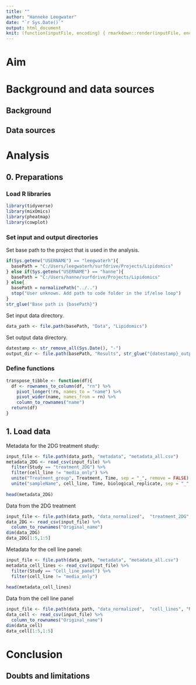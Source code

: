 ```yaml
---
title: ""
author: "Hanneke Leegwater"
date: "`r Sys.Date()`"
output: html_document
knit: (function(inputFile, encoding) { rmarkdown::render(inputFile, encoding = encoding, output_file = stringr::str_replace(inputFile, ".Rmd",paste0("_", stringr::str_remove_all(Sys.Date(),"-"),'.html'))) })
---
```


# Aim

# Background and data sources

## Background

## Data sources

# Analysis

## 0. Preparations

### Load R libraries

```r
library(tidyverse)
library(mixOmics)
library(pheatmap)
library(cowplot)
```

### Set input and output directories

Set base path to the project that is used in the analysis.

```r
if(Sys.getenv("USERNAME") == "leegwaterh"){
  basePath = "C:/Users/leegwaterh/surfdrive/Projects/Lipidomics"
} else if(Sys.getenv("USERNAME") == "hanne"){
  basePath = "C:/Users/hanne/surfdrive/Projects/Lipidomics"
} else{
  basePath = normalizePath("../..")
  stop("User unknown. Add path to code folder in the if/else loop")
}
str_glue("Base path is {basePath}")
```

Set input data directory.

```r
data_path <- file.path(basePath, "Data", "Lipidomics")
```

Set output data directory.

```r
datestamp <- str_remove_all(Sys.Date(), "-")
output_dir <- file.path(basePath, "Results", str_glue("{datestamp}_output"))
```

### Define functions

```r
transpose_tibble <- function(df){
  df <- rownames_to_column(df, "rn") %>%
    pivot_longer(!rn, names_to = "name") %>%
    pivot_wider(name, names_from = rn) %>%
    column_to_rownames("name")
  return(df)
}
```

## 1. Load data

Metadata for the 2DG treatment study:

```r
input_file <- file.path(data_path, "metadata", "metadata_all.csv")
metadata_2DG <- read_csv(input_file) %>%
  filter(Study == "treatment_2DG") %>%
  filter(cell_line != "media_only") %>%
  unite("Treatment_group", Treatment, Time, sep = "_", remove = FALSE) %>%
  unite("sampleName", cell_line, Time, biological_replicate, sep = "_", remove = FALSE) 
  
head(metadata_2DG)
```

Data from the 2DG treatment

```r
input_file <- file.path(data_path, "data_normalized",  "treatment_2DG", "NMC-19-005_HILIC_lipidomics_treatment_2DG_PQN.csv")
data_2DG <- read_csv(input_file) %>%
  column_to_rownames("Original_name")
dim(data_2DG)
data_2DG[1:5,1:5]
```

Metadata for the cell line panel:

```r
input_file <- file.path(data_path, "metadata", "metadata_all.csv")
metadata_cell_lines <- read_csv(input_file) %>%
  filter(Study == "Cell_line_panel") %>%
  filter(cell_line != "media_only")
  
head(metadata_cell_lines)
```

Data from the cell line panel

```r
input_file <- file.path(data_path, "data_normalized",  "cell_lines", "NMC-19-005_HILIC_lipidomics_cell_lines_PQN.csv")
data_cell <- read_csv(input_file) %>%
  column_to_rownames("Original_name")
dim(data_cell)
data_cell[1:5,1:5]
```

# Conclusion

## Doubts and limitations
